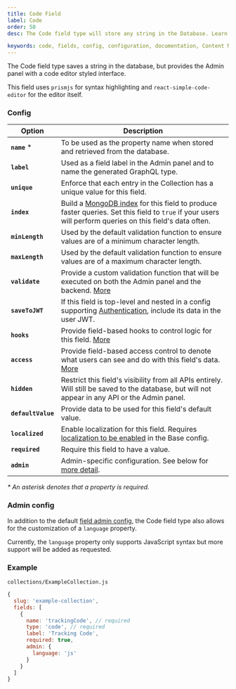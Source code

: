 ```yaml
---
title: Code Field
label: Code
order: 50
desc: The Code field type will store any string in the Database. Learn how to use Code fields, see examples and options.

keywords: code, fields, config, configuration, documentation, Content Management System, cms, headless, javascript, node, react, express
---
```


<Banner>
  The Code field type saves a string in the database, but provides the Admin
  panel with a code editor styled interface.
</Banner>

This field uses `prismjs` for syntax highlighting and `react-simple-code-editor` for the editor itself.

### Config

| Option             | Description                                                                                                                                                                                         |
| ------------------ | --------------------------------------------------------------------------------------------------------------------------------------------------------------------------------------------------- |
| **`name`** \*      | To be used as the property name when stored and retrieved from the database.                                                                                                                        |
| **`label`**        | Used as a field label in the Admin panel and to name the generated GraphQL type.                                                                                                                    |
| **`unique`**       | Enforce that each entry in the Collection has a unique value for this field.                                                                                                                        |
| **`index`**        | Build a [MongoDB index](https://docs.mongodb.com/manual/indexes/) for this field to produce faster queries. Set this field to `true` if your users will perform queries on this field's data often. |
| **`minLength`**    | Used by the default validation function to ensure values are of a minimum character length.                                                                                                         |
| **`maxLength`**    | Used by the default validation function to ensure values are of a maximum character length.                                                                                                         |
| **`validate`**     | Provide a custom validation function that will be executed on both the Admin panel and the backend. [More](/docs/fields/overview#validation)                                                        |
| **`saveToJWT`**    | If this field is top-level and nested in a config supporting [Authentication](/docs/authentication/config), include its data in the user JWT.                                                       |
| **`hooks`**        | Provide field-based hooks to control logic for this field. [More](/docs/fields/overview#field-level-hooks)                                                                                          |
| **`access`**       | Provide field-based access control to denote what users can see and do with this field's data. [More](/docs/fields/overview#field-level-access-control)                                             |
| **`hidden`**       | Restrict this field's visibility from all APIs entirely. Will still be saved to the database, but will not appear in any API or the Admin panel.                                                    |
| **`defaultValue`** | Provide data to be used for this field's default value.                                                                                                                                             |
| **`localized`**    | Enable localization for this field. Requires [localization to be enabled](/docs/configuration/localization) in the Base config.                                                                     |
| **`required`**     | Require this field to have a value.                                                                                                                                                                 |
| **`admin`**        | Admin-specific configuration. See below for [more detail](#admin-config).                                                                                                                           |

_\* An asterisk denotes that a property is required._

### Admin config

In addition to the default [field admin config](/docs/fields/overview#admin-config), the Code field type also allows for the customization of a `language` property.

Currently, the `language` property only supports JavaScript syntax but more support will be added as requested.

### Example

`collections/ExampleCollection.js`

```js
{
  slug: 'example-collection',
  fields: [
    {
      name: 'trackingCode', // required
      type: 'code', // required
      label: 'Tracking Code',
      required: true,
      admin: {
        language: 'js'
      }
    }
  ]
}

```
